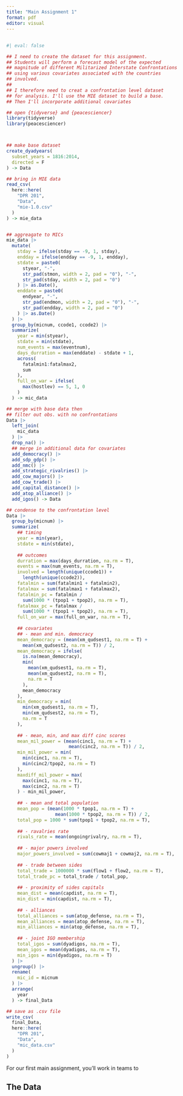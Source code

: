 ```yaml
---
title: "Main Assignment 1"
format: pdf
editor: visual
---
```


## 

```r
#| eval: false

## I need to create the dataset for this assignment. 
## Students will perform a forecast model of the expected
## magnitude of different Militarized Interstate Confrontations
## using various covariates associated with the countries
## involved. 
##
## I therefore need to creat a confrontation level dataset
## for analysis. I'll use the MIE dataset to build a base.
## Then I'll incorporate additional covariates

## open {tidyverse} and {peacesciencer}
library(tidyverse)
library(peacesciencer)



## make base dataset
create_dyadyears(
  subset_years = 1816:2014,
  directed = F
) -> Data

## bring in MIE data
read_csv(
  here::here(
    "DPR 201", 
    "Data",
    "mie-1.0.csv"
  )
) -> mie_data


## aggreagate to MICs
mie_data |>
  mutate(
    stday = ifelse(stday == -9, 1, stday),
    endday = ifelse(endday == -9, 1, endday),
    stdate = paste0(
      styear, "-",
      str_pad(stmon, width = 2, pad = "0"), "-",
      str_pad(stday, width = 2, pad = "0")
    ) |> as.Date(),
    enddate = paste0(
      endyear, "-",
      str_pad(endmon, width = 2, pad = "0"), "-",
      str_pad(endday, width = 2, pad = "0")
    ) |> as.Date()
  ) |>
  group_by(micnum, ccode1, ccode2) |>
  summarize(
    year = min(styear),
    stdate = min(stdate),
    num_events = max(eventnum),
    days_durration = max(enddate) - stdate + 1,
    across(
      fatalmin1:fatalmax2,
      sum
    ),
    full_on_war = ifelse(
      max(hostlev) == 5, 1, 0
    )
  ) -> mic_data

## merge with base data then
## filter out obs. with no confrontations
Data |>
  left_join(
    mic_data
  ) |>
  drop_na() |>
  ## merge in additional data for covariates
  add_democracy() |>
  add_sdp_gdp() |>
  add_nmc() |>
  add_strategic_rivalries() |>
  add_cow_majors() |>
  add_cow_trade() |>
  add_capital_distance() |>
  add_atop_alliance() |>
  add_igos() -> Data

## condense to the confrontation level
Data |>
  group_by(micnum) |>
  summarize(
    ## timing
    year = min(year),
    stdate = min(stdate),
    
    ## outcomes
    durration = max(days_durration, na.rm = T),
    events = max(num_events, na.rm = T),
    involved = length(unique(ccode1)) +
      length(unique(ccode2)),
    fatalmin = sum(fatalmin1 + fatalmin2),
    fatalmax = sum(fatalmax1 + fatalmax2),
    fatalmin_pc = fatalmin / 
      sum(1000 * (tpop1 + tpop2), na.rm = T),
    fatalmax_pc = fatalmax /
      sum(1000 * (tpop1 + tpop2), na.rm = T),
    full_on_war = max(full_on_war, na.rm = T),
    
    ## covariates
    ## - mean and min. democracy
    mean_democracy = (mean(xm_qudsest1, na.rm = T) +
      mean(xm_qudsest2, na.rm = T)) / 2,
    mean_democracy = ifelse(
      is.na(mean_democracy),
      min(
        mean(xm_qudsest1, na.rm = T),
        mean(xm_qudsest2, na.rm = T),
        na.rm = T
      ),
      mean_democracy
    ),
    min_democracy = min(
      min(xm_qudsest1, na.rm = T),
      min(xm_qudsest2, na.rm = T),
      na.rm = T
    ),
    
    ## - mean, min, and max diff cinc scores
    mean_mil_power = (mean(cinc1, na.rm = T) +
                       mean(cinc2, na.rm = T)) / 2,
    min_mil_power = min(
      min(cinc1, na.rm = T),
      min(cinc2/tpop2, na.rm = T)
    ),
    maxdiff_mil_power = max(
      max(cinc1, na.rm = T),
      max(cinc2, na.rm = T)
    ) - min_mil_power,
    
    ## - mean and total population
    mean_pop = (mean(1000 * tpop1, na.rm = T) + 
                  mean(1000 * tpop2, na.rm = T)) / 2,
    total_pop = 1000 * sum(tpop1 + tpop2, na.rm = T),
    
    ## - ravalries rate
    rivals_rate = mean(ongoingrivalry, na.rm = T),
    
    ## - major powers involved
    major_powers_involved = sum(cowmaj1 + cowmaj2, na.rm = T),
    
    ## - trade between sides
    total_trade = 1000000 * sum(flow1 + flow2, na.rm = T),
    total_trade_pc = total_trade / total_pop,
    
    ## - proximity of sides capitals
    mean_dist = mean(capdist, na.rm = T),
    min_dist = min(capdist, na.rm = T),
    
    ## - alliances
    total_alliances = sum(atop_defense, na.rm = T),
    mean_alliances = mean(atop_defense, na.rm = T),
    min_alliances = min(atop_defense, na.rm = T),
    
    ## - joint IGO membership
    total_igos = sum(dyadigos, na.rm = T),
    mean_igos = mean(dyadigos, na.rm = T),
    min_igos = min(dyadigos, na.rm = T)
  ) |>
  ungroup() |>
  rename(
    mic_id = micnum
  ) |>
  arrange(
    year
  ) -> final_Data

## save as .csv file
write_csv(
  final_Data,
  here::here(
    "DPR 201",
    "Data",
    "mic_data.csv"
  )
)
```

For our first main assignment, you'll work in teams to

\clearpage

## The Data
